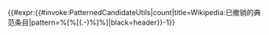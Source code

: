 {{#expr:{{#invoke:PatternedCandidateUtils|count|title=Wikipedia:已撤销的典范条目|pattern=%[%[(.-)%]%]|black=header}}-1}}<noinclude>
{{pp-template}}
[[Category:條目訊息模板|{{PAGENAME}}]]
</noinclude>